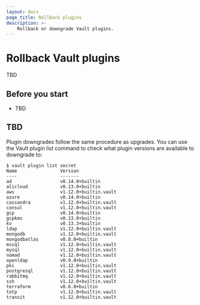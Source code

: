 ```yaml
---
layout: docs
page_title: Rollback plugins
description: >-
    Rollback or downgrade Vault plugins.
---
```


# Rollback Vault plugins

TBD

## Before you start 

- TBD

## TBD 

Plugin downgrades follow the same procedure as upgrades. You can use the Vault
plugin list command to check what plugin versions are available to downgrade to:

```shell-session
$ vault plugin list secret
Name                Version
----                -------
ad                  v0.14.0+builtin
alicloud            v0.13.0+builtin
aws                 v1.12.0+builtin.vault
azure               v0.14.0+builtin
cassandra           v1.12.0+builtin.vault
consul              v1.12.0+builtin.vault
gcp                 v0.14.0+builtin
gcpkms              v0.13.0+builtin
kv                  v0.13.3+builtin
ldap                v1.12.0+builtin.vault
mongodb             v1.12.0+builtin.vault
mongodbatlas        v0.8.0+builtin
mssql               v1.12.0+builtin.vault
mysql               v1.12.0+builtin.vault
nomad               v1.12.0+builtin.vault
openldap            v0.9.0+builtin
pki                 v1.12.0+builtin.vault
postgresql          v1.12.0+builtin.vault
rabbitmq            v1.12.0+builtin.vault
ssh                 v1.12.0+builtin.vault
terraform           v0.6.0+builtin
totp                v1.12.0+builtin.vault
transit             v1.12.0+builtin.vault
```
